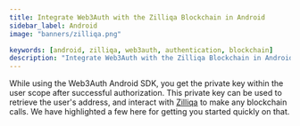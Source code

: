 ```yaml
---
title: Integrate Web3Auth with the Zilliqa Blockchain in Android
sidebar_label: Android
image: "banners/zilliqa.png"

keywords: [android, zilliqa, web3auth, authentication, blockchain]
description: "Integrate Web3Auth with the Zilliqa Blockchain in Android | Documentation - Web3Auth"
---
```



<SEO
  title="Integrate Web3Auth with the Zilliqa Blockchain in Android"
  description="Integrate Web3Auth with the Zilliqa Blockchain in Android | Documentation - Web3Auth"
  image="https://web3auth.io/docs/banners/zilliqa.png"
  slug="/connect-blockchain/evm/zilliqa/android"
/>

While using the Web3Auth Android SDK, you get the private key within the user scope after successful
authorization. This private key can be used to retrieve the user's address, and interact with
[Zilliqa](https://www.zilliqa.com/) to make any blockchain calls. We have highlighted a few here for
getting you started quickly on that.

<EVMInteraction />
